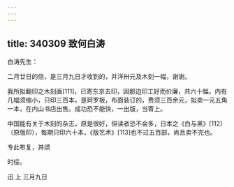 ```yaml
---
---
---
```

title: 340309 致何白涛
---




白涛先生：

二月廿日的信，是三月九日才收到的，并洋卅元及木刻一幅，谢谢。

我所拟翻印之木刻画[111]，已寄东京去印，因那边印工好而价廉，共六十幅，内有几幅须缩小，只印三百本，是珂罗板，布面装订的，费须三百余元，拟卖一元五角一本，在内山书店出售。成功恐不能快，一出版，当寄上。

中国能有关于木刻的杂志，原是很好，但读者恐不会多，日本之《白与黑》[112]（原版印），每期只印六十本，《版艺术》[113]也不过五百部，尚且卖不完也。

专此布复，并颂

时绥。

迅 上 三月九日